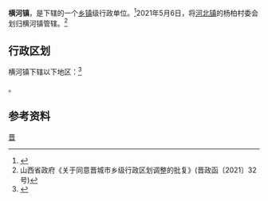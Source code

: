 {{中国乡级行政区|14/05/22/106/000}}

'''横河镇'''，是{{PRC admin/fullname|14/05/22/106/000|3}}下辖的一个[[乡镇|乡镇]]级行政单位。<ref>{{PRC admin/ref sgc|{{PRC admin/parent|14/05/22/106/000}}}}</ref>2021年5月6日，将[[河北镇|河北镇]]的杨柏村委会划归横河镇管辖。<ref>山西省政府《关于同意晋城市乡级行政区划调整的批复》(晋政函〔2021〕32号)</ref>

== 行政区划 ==

横河镇下辖以下地区：<ref>{{PRC admin/ref sgc|14/05/22/106/000}}</ref>

{{PRC admin/children|14/05/22/106/000}}。

== 参考资料 ==

{{reflist}}

{{PRC admin/navcat|14/05/22/106/000}}
{{中国历史文化名镇}}
[[Category:中国历史文化名镇|晋]]